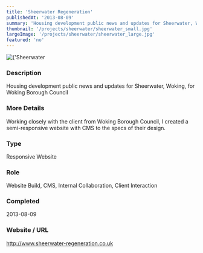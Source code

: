 ```yaml
---
title: 'Sheerwater Regeneration'
publishedAt: '2013-08-09'
summary: 'Housing development public news and updates for Sheerwater, Woking, for Woking Borough Council'
thumbnail: '/projects/sheerwater/sheerwater_small.jpg'
largeImage: '/projects/sheerwater/sheerwater_large.jpg'
featured: 'no'
---
```


<div className="relative w-full h-[400px] sm:h-[600px] md:h-[760px] lg:h-[920px]">
  <Image
    alt={'Sheerwater Regeneration'}
    src={'/projects/sheerwater/sheerwater.jpg'}
    sizes="(max-width: 640px) 100%, 100%"
    fill={true}
    priority
    style={{
      objectFit: 'contain'
    }}
  />
</div>

### Description

Housing development public news and updates for Sheerwater, Woking, for Woking Borough Council

### More Details

Working closely with the client from Woking Borough Council, I created a semi-responsive website with CMS to the specs of their design.

### Type

Responsive Website

### Role

Website Build, CMS, Internal Collaboration, Client Interaction

### Completed
2013-08-09

### Website / URL
http://www.sheerwater-regeneration.co.uk


